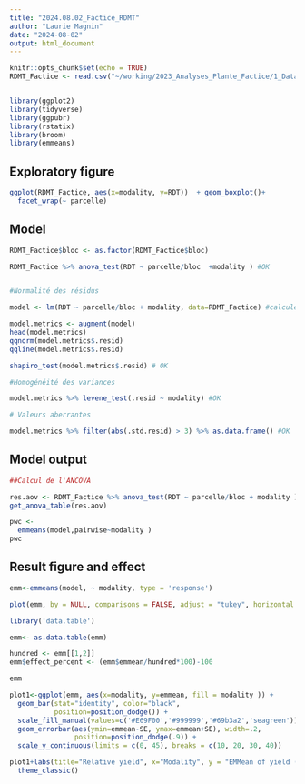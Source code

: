 ```yaml
---
title: "2024.08.02_Factice_RDMT"
author: "Laurie Magnin"
date: "2024-08-02"
output: html_document
---
```


```r
knitr::opts_chunk$set(echo = TRUE)
RDMT_Factice <- read.csv("~/working/2023_Analyses_Plante_Factice/1_Data/RDMT_Factice.csv", sep=";")


library(ggplot2)
library(tidyverse)
library(ggpubr)
library(rstatix)
library(broom)
library(emmeans)

```

## Exploratory figure


```r

ggplot(RDMT_Factice, aes(x=modality, y=RDT))  + geom_boxplot()+ 
  facet_wrap(~ parcelle)

```

## Model 

```r

RDMT_Factice$bloc <- as.factor(RDMT_Factice$bloc)

RDMT_Factice %>% anova_test(RDT ~ parcelle/bloc  +modality ) #OK


#Normalité des résidus 

model <- lm(RDT ~ parcelle/bloc + modality, data=RDMT_Factice) #calculer le model, la covariable passe en premier 

model.metrics <- augment(model) 
head(model.metrics)
qqnorm(model.metrics$.resid)
qqline(model.metrics$.resid)

shapiro_test(model.metrics$.resid) # OK 

#Homogénéité des variances 

model.metrics %>% levene_test(.resid ~ modality) #OK

# Valeurs aberrantes 

model.metrics %>% filter(abs(.std.resid) > 3) %>% as.data.frame() #OK

```

## Model output

```r
##Calcul de l'ANCOVA

res.aov <- RDMT_Factice %>% anova_test(RDT ~ parcelle/bloc + modality )
get_anova_table(res.aov)

pwc <- 
  emmeans(model,pairwise~modality )
pwc


```

## Result figure and effect 

```r

emm<-emmeans(model, ~ modality, type = 'response')

plot(emm, by = NULL, comparisons = FALSE, adjust = "tukey", horizontal = FALSE) #calculer le model, la covariable passe en premier 

library('data.table')

emm<- as.data.table(emm)

hundred <- emm[[1,2]]
emm$effect_percent <- (emm$emmean/hundred*100)-100 

emm

plot1<-ggplot(emm, aes(x=modality, y=emmean, fill = modality )) + 
  geom_bar(stat="identity", color="black", 
           position=position_dodge()) +
  scale_fill_manual(values=c('#E69F00','#999999','#69b3a2','seagreen'))+
  geom_errorbar(aes(ymin=emmean-SE, ymax=emmean+SE), width=.2,
                position=position_dodge(.9)) +
  scale_y_continuous(limits = c(0, 45), breaks = c(10, 20, 30, 40))

plot1+labs(title="Relative yield", x="Modality", y = "EMMean of yield (dt/Ha)")+
  theme_classic() 
```
